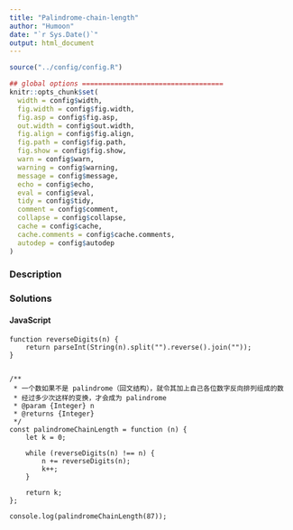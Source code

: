 ```yaml
---
title: "Palindrome-chain-length"
author: "Humoon"
date: "`r Sys.Date()`"
output: html_document
---
```



```r
source("../config/config.R")

## global options ===================================
knitr::opts_chunk$set(
  width = config$width,
  fig.width = config$fig.width,
  fig.asp = config$fig.asp,
  out.width = config$out.width,
  fig.align = config$fig.align,
  fig.path = config$fig.path,
  fig.show = config$fig.show,
  warn = config$warn,
  warning = config$warning,
  message = config$message,
  echo = config$echo,
  eval = config$eval,
  tidy = config$tidy,
  comment = config$comment,
  collapse = config$collapse,
  cache = config$cache,
  cache.comments = config$cache.comments,
  autodep = config$autodep
)
```

### Description



### Solutions


#### JavaScript

```node

function reverseDigits(n) {
    return parseInt(String(n).split("").reverse().join(""));
}


/**
 * 一个数如果不是 palindrome（回文结构），就令其加上自己各位数字反向排列组成的数
 * 经过多少次这样的变换，才会成为 palindrome
 * @param {Integer} n 
 * @returns {Integer}
 */
const palindromeChainLength = function (n) {
    let k = 0;

    while (reverseDigits(n) !== n) {
        n += reverseDigits(n);
        k++;
    }

    return k;
};

console.log(palindromeChainLength(87));


```
